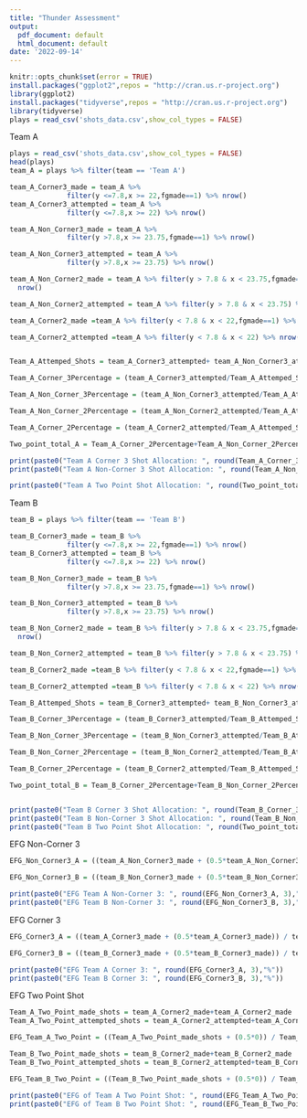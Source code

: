 ```yaml
---
title: "Thunder Assessment"
output:
  pdf_document: default
  html_document: default
date: '2022-09-14'
---
```


```r
knitr::opts_chunk$set(error = TRUE)
install.packages("ggplot2",repos = "http://cran.us.r-project.org")
library(ggplot2)
install.packages("tidyverse",repos = "http://cran.us.r-project.org")
library(tidyverse)
plays = read_csv('shots_data.csv',show_col_types = FALSE)

```
Team A
```r
plays = read_csv('shots_data.csv',show_col_types = FALSE)
head(plays)
team_A = plays %>% filter(team == 'Team A')

team_A_Corner3_made = team_A %>%
              filter(y <=7.8,x >= 22,fgmade==1) %>% nrow()
team_A_Corner3_attempted = team_A %>%
              filter(y <=7.8,x >= 22) %>% nrow()

team_A_Non_Corner3_made = team_A %>%
              filter(y >7.8,x >= 23.75,fgmade==1) %>% nrow()

team_A_Non_Corner3_attempted = team_A %>%
              filter(y >7.8,x >= 23.75) %>% nrow() 

team_A_Non_Corner2_made = team_A %>% filter(y > 7.8 & x < 23.75,fgmade==1) %>% 
  nrow() 

team_A_Non_Corner2_attempted = team_A %>% filter(y > 7.8 & x < 23.75) %>% nrow()

team_A_Corner2_made =team_A %>% filter(y < 7.8 & x < 22,fgmade==1) %>% nrow() 

team_A_Corner2_attempted =team_A %>% filter(y < 7.8 & x < 22) %>% nrow() 


Team_A_Attemped_Shots = team_A_Corner3_attempted+ team_A_Non_Corner3_attempted + team_A_Non_Corner2_attempted + team_A_Corner2_attempted

Team_A_Corner_3Percentage = (team_A_Corner3_attempted/Team_A_Attemped_Shots)*100

Team_A_Non_Corner_3Percentage = (team_A_Non_Corner3_attempted/Team_A_Attemped_Shots)*100

Team_A_Non_Corner_2Percentage = (team_A_Non_Corner2_attempted/Team_A_Attemped_Shots)*100

Team_A_Corner_2Percentage = (team_A_Corner2_attempted/Team_A_Attemped_Shots)*100

Two_point_total_A = Team_A_Corner_2Percentage+Team_A_Non_Corner_2Percentage

print(paste0("Team A Corner 3 Shot Allocation: ", round(Team_A_Corner_3Percentage, 3),"%")) 
print(paste0("Team A Non-Corner 3 Shot Allocation: ", round(Team_A_Non_Corner_3Percentage, 3),"%")) 

print(paste0("Team A Two Point Shot Allocation: ", round(Two_point_total_A, 3),"%")) 
```
Team B
```r
team_B = plays %>% filter(team == 'Team B')

team_B_Corner3_made = team_B %>%
              filter(y <=7.8,x >= 22,fgmade==1) %>% nrow()
team_B_Corner3_attempted = team_B %>%
              filter(y <=7.8,x >= 22) %>% nrow()

team_B_Non_Corner3_made = team_B %>%
              filter(y >7.8,x >= 23.75,fgmade==1) %>% nrow()

team_B_Non_Corner3_attempted = team_B %>%
              filter(y >7.8,x >= 23.75) %>% nrow()

team_B_Non_Corner2_made = team_B %>% filter(y > 7.8 & x < 23.75,fgmade==1) %>% 
  nrow() 

team_B_Non_Corner2_attempted = team_B %>% filter(y > 7.8 & x < 23.75) %>% nrow()

team_B_Corner2_made =team_B %>% filter(y < 7.8 & x < 22,fgmade==1) %>% nrow() 

team_B_Corner2_attempted =team_B %>% filter(y < 7.8 & x < 22) %>% nrow() 

Team_B_Attemped_Shots = team_B_Corner3_attempted+ team_B_Non_Corner3_attempted + team_B_Non_Corner2_attempted + team_B_Corner2_attempted

Team_B_Corner_3Percentage = (team_B_Corner3_attempted/Team_B_Attemped_Shots)*100

Team_B_Non_Corner_3Percentage = (team_B_Non_Corner3_attempted/Team_B_Attemped_Shots)*100

Team_B_Non_Corner_2Percentage = (team_B_Non_Corner2_attempted/Team_B_Attemped_Shots)*100

Team_B_Corner_2Percentage = (team_B_Corner2_attempted/Team_B_Attemped_Shots)*100

Two_point_total_B = Team_B_Corner_2Percentage+Team_B_Non_Corner_2Percentage


print(paste0("Team B Corner 3 Shot Allocation: ", round(Team_B_Corner_3Percentage, 3),"%"))
print(paste0("Team B Non-Corner 3 Shot Allocation: ", round(Team_B_Non_Corner_3Percentage, 3),"%"))
print(paste0("Team B Two Point Shot Allocation: ", round(Two_point_total_B, 3),"%"))

```

EFG Non-Corner 3
```r
EFG_Non_Corner3_A = ((team_A_Non_Corner3_made + (0.5*team_A_Non_Corner3_made)) / team_A_Non_Corner3_attempted) * 100

EFG_Non_Corner3_B = ((team_B_Non_Corner3_made + (0.5*team_B_Non_Corner3_made)) / team_B_Non_Corner3_attempted) * 100

print(paste0("EFG Team A Non-Corner 3: ", round(EFG_Non_Corner3_A, 3),"%"))
print(paste0("EFG Team B Non-Corner 3: ", round(EFG_Non_Corner3_B, 3),"%"))

```
EFG Corner 3
```r
EFG_Corner3_A = ((team_A_Corner3_made + (0.5*team_A_Corner3_made)) / team_A_Corner3_attempted) * 100

EFG_Corner3_B = ((team_B_Corner3_made + (0.5*team_B_Corner3_made)) / team_B_Corner3_attempted) * 100

print(paste0("EFG Team A Corner 3: ", round(EFG_Corner3_A, 3),"%"))
print(paste0("EFG Team B Corner 3: ", round(EFG_Corner3_B, 3),"%"))


```
EFG Two Point Shot
```r
Team_A_Two_Point_made_shots = team_A_Corner2_made+team_A_Corner2_made
Team_A_Two_Point_attempted_shots = team_A_Corner2_attempted+team_A_Corner2_attempted

EFG_Team_A_Two_Point = ((Team_A_Two_Point_made_shots + (0.5*0)) / Team_A_Two_Point_attempted_shots) * 100

Team_B_Two_Point_made_shots = team_B_Corner2_made+team_B_Corner2_made
Team_B_Two_Point_attempted_shots = team_B_Corner2_attempted+team_B_Corner2_attempted

EFG_Team_B_Two_Point = ((Team_B_Two_Point_made_shots + (0.5*0)) / Team_B_Two_Point_attempted_shots) * 100

print(paste0("EFG of Team A Two Point Shot: ", round(EFG_Team_A_Two_Point, 3),"%"))
print(paste0("EFG of Team B Two Point Shot: ", round(EFG_Team_B_Two_Point, 3),"%"))


```


